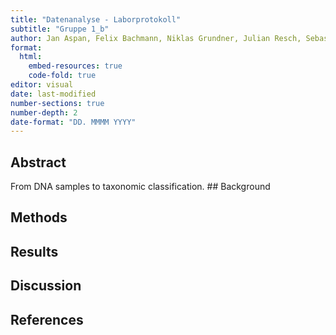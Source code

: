 ```yaml
---
title: "Datenanalyse - Laborprotokoll"
subtitle: "Gruppe 1_b"
author: Jan Aspan, Felix Bachmann, Niklas Grundner, Julian Resch, Sebastian Sarria Suarez
format: 
  html:
    embed-resources: true
    code-fold: true
editor: visual
date: last-modified
number-sections: true
number-depth: 2
date-format: "DD. MMMM YYYY"
---
```


## Abstract
From DNA samples to taxonomic classification. 
## Background

## Methods

## Results

## Discussion

## References